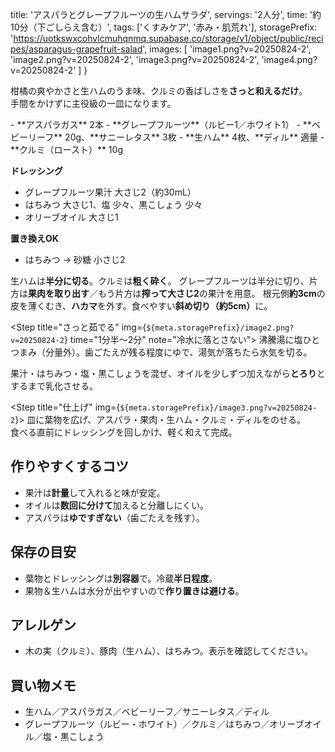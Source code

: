 
  title: 'アスパラとグレープフルーツの生ハムサラダ',
  servings: '2人分',
  time: '約10分（下ごしらえ含む）',
  tags: ['くすみケア', '赤み・肌荒れ'],
  storagePrefix: 'https://uotkswxcohvlcmuhqnmq.supabase.co/storage/v1/object/public/recipes/asparagus-grapefruit-salad',
  images: [
    'image1.png?v=20250824-2',
    'image2.png?v=20250824-2',
    'image3.png?v=20250824-2',
    'image4.png?v=20250824-2'
  ]
}

<RecipeLayout meta={meta}>

柑橘の爽やかさと生ハムのうま味、クルミの香ばしさを**さっと和えるだけ**。  
手間をかけずに主役級の一皿になります。

<Ingredients title="材料（2人分）">
- **アスパラガス** 2本  
- **グレープフルーツ**（ルビー1／ホワイト1）  
- **ベビーリーフ** 20g、**サニーレタス** 3枚  
- **生ハム** 4枚、**ディル** 適量  
- **クルミ（ロースト）** 10g  

**ドレッシング**  
- グレープフルーツ果汁 大さじ2（約30mL）  
- はちみつ 大さじ1、塩 少々、黒こしょう 少々  
- オリーブオイル 大さじ1  

**置き換えOK**  
- はちみつ → 砂糖 小さじ2
</Ingredients>

<Steps>
  <Step title="準備する" img={`${meta.storagePrefix}/image4.png?v=20250824-2`}>
    生ハムは<strong>半分に切る</strong>。クルミは<strong>粗く砕く</strong>。  
    グレープフルーツは半分に切り、片方は<strong>果肉を取り出す</strong>／もう片方は<strong>搾って大さじ2</strong>の果汁を用意。
  </Step>

  <Step title="アスパラを下処理">
    根元側<strong>約3cm</strong>の皮を薄くむき、<strong>ハカマ</strong>を外す。食べやすい<strong>斜め切り（約5cm）</strong>に。
  </Step>

  <Step title="さっと茹でる" img={`${meta.storagePrefix}/image2.png?v=20250824-2`} time="1分半〜2分" note="冷水に落とさない">
    沸騰湯に塩ひとつまみ（分量外）。歯ごたえが残る程度にゆで、湯気が落ちたら水気を切る。
  </Step>

  <Step title="ドレッシングを作る">
    果汁・はちみつ・塩・黒こしょうを混ぜ、オイルを少しずつ加えながら<strong>とろり</strong>とするまで乳化させる。
  </Step>

  <Step title="仕上げ" img={`${meta.storagePrefix}/image3.png?v=20250824-2`}>
    皿に葉物を広げ、アスパラ・果肉・生ハム・クルミ・ディルをのせる。  
    食べる直前にドレッシングを回しかけ、軽く和えて完成。
  </Step>
</Steps>

## 作りやすくするコツ
- 果汁は<strong>計量</strong>して入れると味が安定。  
- オイルは<strong>数回に分けて</strong>加えると分離しにくい。  
- アスパラは<strong>ゆですぎない</strong>（歯ごたえを残す）。

## 保存の目安
- 葉物とドレッシングは<strong>別容器</strong>で。冷蔵<strong>半日程度</strong>。  
- 果物＆生ハムは水分が出やすいので<strong>作り置きは避ける</strong>。

## アレルゲン
- 木の実（クルミ）、豚肉（生ハム）、はちみつ。表示を確認してください。

## 買い物メモ
- 生ハム／アスパラガス／ベビーリーフ／サニーレタス／ディル  
- グレープフルーツ（ルビー・ホワイト）／クルミ／はちみつ／オリーブオイル／塩・黒こしょう

</RecipeLayout>
